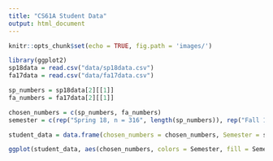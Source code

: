 ```yaml
---
title: "CS61A Student Data"
output: html_document
---
```


```r
knitr::opts_chunk$set(echo = TRUE, fig.path = 'images/')
```

```r
library(ggplot2)
sp18data = read.csv("data/sp18data.csv")
fa17data = read.csv("data/fa17data.csv")

sp_numbers = sp18data[2][[1]]
fa_numbers = fa17data[2][[1]]

chosen_numbers = c(sp_numbers, fa_numbers)
semester = c(rep("Spring 18, n = 316", length(sp_numbers)), rep("Fall 17, n = 552", length(fa_numbers)))

student_data = data.frame(chosen_numbers = chosen_numbers, Semester = semester)

ggplot(student_data, aes(chosen_numbers, colors = Semester, fill = Semester)) + geom_histogram(aes(y =..density..), position = "Identity", alpha = .5, bins = 100) + xlab("Number Chosen") + ylab("Proportion") + theme_minimal() + ggtitle("What happens when 868 CS61a students are asked:", subtitle = "What's your favorite number between 1 and 100?") + theme(panel.grid = element_blank(), plot.title = element_text(size = 10), legend.title = element_text(size = 10), axis.title = element_text(size = 10)) 

```

